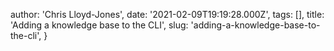 
  author: 'Chris Lloyd-Jones',
  date: '2021-02-09T19:19:28.000Z',
  tags: [],
  title: 'Adding a knowledge base to the CLI',
  slug: 'adding-a-knowledge-base-to-the-cli',
}


